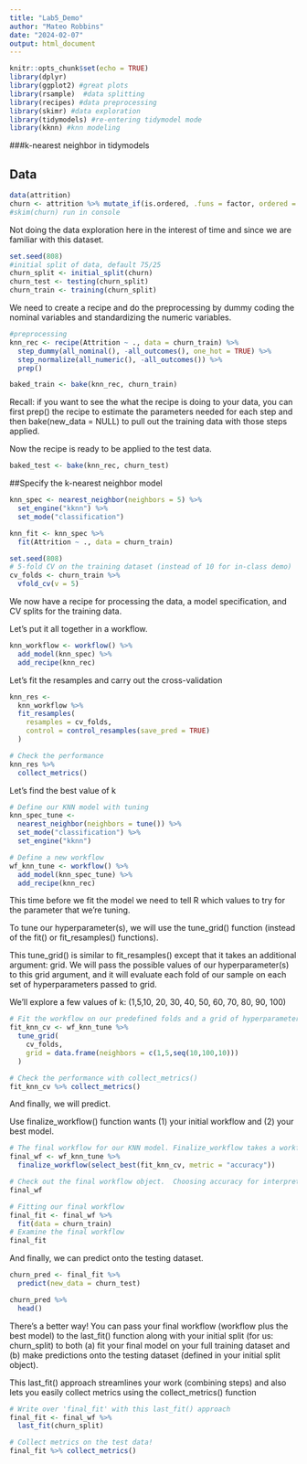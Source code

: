 ```yaml
---
title: "Lab5_Demo"
author: "Mateo Robbins"
date: "2024-02-07"
output: html_document
---
```


```r
knitr::opts_chunk$set(echo = TRUE)
library(dplyr)    
library(ggplot2) #great plots
library(rsample)  #data splitting 
library(recipes) #data preprocessing
library(skimr) #data exploration
library(tidymodels) #re-entering tidymodel mode
library(kknn) #knn modeling
```

###k-nearest neighbor in tidymodels

## Data

```r
data(attrition)
churn <- attrition %>% mutate_if(is.ordered, .funs = factor, ordered = F) 
#skim(churn) run in console
```

Not doing the data exploration here in the interest of time and since we are familiar with this dataset.

```r
set.seed(808)
#initial split of data, default 75/25
churn_split <- initial_split(churn)
churn_test <- testing(churn_split)
churn_train <- training(churn_split)
```

We need to create a recipe and do the preprocessing by dummy coding the nominal variables and standardizing the numeric variables.

```r
#preprocessing
knn_rec <- recipe(Attrition ~ ., data = churn_train) %>% 
  step_dummy(all_nominal(), -all_outcomes(), one_hot = TRUE) %>% 
  step_normalize(all_numeric(), -all_outcomes()) %>% 
  prep()

baked_train <- bake(knn_rec, churn_train)
```

Recall: if you want to see the what the recipe is doing to your data, you can first prep() the recipe to estimate the parameters needed for each step and then bake(new_data = NULL) to pull out the training data with those steps applied.

Now the recipe is ready to be applied to the test data.

```r
baked_test <- bake(knn_rec, churn_test)
```

##Specify the k-nearest neighbor model

```r
knn_spec <- nearest_neighbor(neighbors = 5) %>% 
  set_engine("kknn") %>% 
  set_mode("classification")
```

```r
knn_fit <- knn_spec %>% 
  fit(Attrition ~ ., data = churn_train)
```

```r
set.seed(808)
# 5-fold CV on the training dataset (instead of 10 for in-class demo)
cv_folds <- churn_train %>% 
  vfold_cv(v = 5)
```

We now have a recipe for processing the data, a model specification, and CV splits for the training data.

Let's put it all together in a workflow.

```r
knn_workflow <- workflow() %>% 
  add_model(knn_spec) %>% 
  add_recipe(knn_rec)
```
Let's fit the resamples and carry out the cross-validation
```r
knn_res <- 
  knn_workflow %>% 
  fit_resamples(
    resamples = cv_folds,
    control = control_resamples(save_pred = TRUE)
  )
```

```r
# Check the performance
knn_res %>% 
  collect_metrics()
```

Let's find the best value of k
```r
# Define our KNN model with tuning
knn_spec_tune <-
  nearest_neighbor(neighbors = tune()) %>% 
  set_mode("classification") %>% 
  set_engine("kknn")
```

```r
# Define a new workflow
wf_knn_tune <- workflow() %>% 
  add_model(knn_spec_tune) %>% 
  add_recipe(knn_rec)
```

This time before we fit the model we need to tell R which values to try for the parameter that we're tuning.

To tune our hyperparameter(s), we will use the tune_grid() function (instead of the fit() or fit_resamples() functions).

This tune_grid() is similar to fit_resamples() except that it takes an additional argument: grid. We will pass the possible values of our hyperparameter(s) to this grid argument, and it will evaluate each fold of our sample on each set of hyperparameters passed to grid.

We'll explore a few values of k: (1,5,10, 20, 30, 40, 50, 60, 70, 80, 90, 100)
```r
# Fit the workflow on our predefined folds and a grid of hyperparameters
fit_knn_cv <- wf_knn_tune %>% 
  tune_grid(
    cv_folds,
    grid = data.frame(neighbors = c(1,5,seq(10,100,10)))
  )

# Check the performance with collect_metrics()
fit_knn_cv %>% collect_metrics()
```

And finally, we will predict.

Use finalize_workflow() function wants (1) your initial workflow and (2) your best model.

```r
# The final workflow for our KNN model. Finalize_workflow takes a workflow and a set of parameters.  In this case, that set is just the best value of k
final_wf <- wf_knn_tune %>% 
  finalize_workflow(select_best(fit_knn_cv, metric = "accuracy"))

# Check out the final workflow object.  Choosing accuracy for interpretability in this simple binary context
final_wf
```

```r
# Fitting our final workflow
final_fit <- final_wf %>% 
  fit(data = churn_train)
# Examine the final workflow
final_fit
```

And finally, we can predict onto the testing dataset.

```r
churn_pred <- final_fit %>% 
  predict(new_data = churn_test)

churn_pred %>% 
  head()
```

There's a better way! You can pass your final workflow (workflow plus the best model) to the last_fit() function along with your initial split (for us: churn_split) to both (a) fit your final model on your full training dataset and (b) make predictions onto the testing dataset (defined in your initial split object).

This last_fit() approach streamlines your work (combining steps) and also lets you easily collect metrics using the collect_metrics() function

```r
# Write over 'final_fit' with this last_fit() approach
final_fit <- final_wf %>% 
  last_fit(churn_split)

# Collect metrics on the test data!
final_fit %>% collect_metrics()
```

